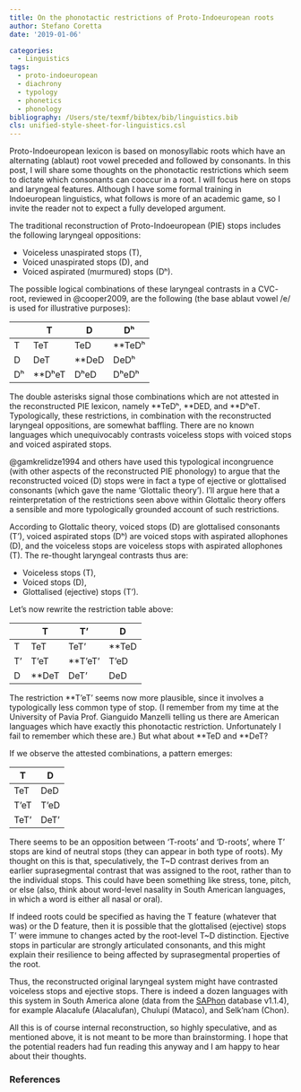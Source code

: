 ```yaml
---
title: On the phonotactic restrictions of Proto-Indoeuropean roots
author: Stefano Coretta
date: '2019-01-06'

categories:
  - Linguistics
tags:
  - proto-indoeuropean
  - diachrony
  - typology
  - phonetics
  - phonology
bibliography: /Users/ste/texmf/bibtex/bib/linguistics.bib
cls: unified-style-sheet-for-linguistics.csl
---
```


Proto-Indoeuropean lexicon is based on monosyllabic roots which have an alternating (ablaut) root vowel preceded and followed by consonants.
In this post, I will share some thoughts on the phonotactic restrictions which seem to dictate which consonants can cooccur in a root.
I will focus here on stops and laryngeal features.
Although I have some formal training in Indoeuropean linguistics, what follows is more of an academic game, so I invite the reader not to expect a fully developed argument.

The traditional reconstruction of Proto-Indoeuropean (PIE) stops includes the following laryngeal oppositions:

- Voiceless unaspirated stops (T),
- Voiced unaspirated stops (D), and
- Voiced aspirated (murmured) stops (Dʰ).

The possible logical combinations of these laryngeal contrasts in a CVC- root, reviewed in @cooper2009, are the following (the base ablaut vowel /e/ is used for illustrative purposes):

|    | T      | D     | Dʰ     |
|----|--------|-------|--------|
| T  | TeT    | TeD   | **TeDʰ |
| D  | DeT    | **DeD | DeDʰ   |
| Dʰ | **DʰeT | DʰeD  | DʰeDʰ  |

The double asterisks signal those combinations which are not attested in the reconstructed PIE lexicon, namely \*\*TeDʰ, \*\*DED, and \*\*DʰeT.
Typologically, these restrictions, in combination with the reconstructed laryngeal oppositions, are somewhat baffling.
There are no known languages which unequivocably contrasts voiceless stops with voiced stops and voiced aspirated stops.

@gamkrelidze1994 and others have used this typological incongruence (with other aspects of the reconstructed PIE phonology) to argue that the reconstructed voiced (D) stops were in fact a type of ejective or glottalised consonants (which gave the name 'Glottalic theory').
I'll argue here that a reinterpretation of the restrictions seen above within Glottalic theory offers a sensible and more typologically grounded account of such restrictions.

According to Glottalic theory, voiced stops (D) are glottalised consonants (T'), voiced aspirated stops (Dʰ) are voiced stops with aspirated allophones (D), and the voiceless stops are voiceless stops with aspirated allophones (T).
The re-thought laryngeal contrasts thus are:

- Voiceless stops (T),
- Voiced stops (D),
- Glottalised (ejective) stops (T').

Let's now rewrite the restriction table above:

|    | T     | T'      | D     |
|----|-------|---------|-------|
| T  | TeT   | TeT'    | **TeD |
| T' | T'eT  | **T'eT' | T'eD  |
| D  | **DeT | DeT'    | DeD   |

The restriction **T'eT' seems now more plausible, since it involves a typologically less common type of stop.
(I remember from my time at the University of Pavia Prof. Gianguido Manzelli telling us there are American languages which have exactly this phonotactic restriction. Unfortunately I fail to remember which these are.)
But what about \*\*TeD and \*\*DeT?

If we observe the attested combinations, a pattern emerges:

| T    | D    |
|------|------|
| TeT  | DeD  |
| T'eT | T'eD |
| TeT' | DeT' |

There seems to be an opposition between 'T-roots' and 'D-roots', where T' stops are kind of neutral stops (they can appear in both type of roots).
My thought on this is that, speculatively, the T~D contrast derives from an earlier suprasegmental contrast that was assigned to the root, rather than to the individual stops.
This could have been something like stress, tone, pitch, or else (also, think about word-level nasality in South American languages, in which a word is either all nasal or oral).

If indeed roots could be specified as having the T feature (whatever that was) or the D feature, then it is possible that the glottalised (ejective) stops T' were immune to changes acted by the root-level T~D distinction.
Ejective stops in particular are strongly articulated consonants, and this might explain their resilience to being affected by suprasegmental properties of the root.

Thus, the reconstructed original laryngeal system might have contrasted voiceless stops and ejective stops.
There is indeed a dozen languages with this system in South America alone (data from the [SAPhon](http://linguistics.berkeley.edu/~saphon/en/) database v1.1.4), for example Alacalufe (Alacalufan), Chulupí (Mataco), and Selk'nam (Chon).

All this is of course internal reconstruction, so highly speculative, and as mentioned above, it is not meant to be more than brainstorming. I hope that the potential readers had fun reading this anyway and I am happy to hear about their thoughts.

### References
